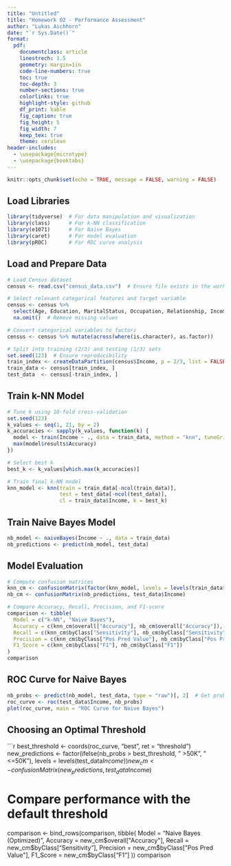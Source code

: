 ```yaml
---
title: "Untitled"
title: "Homework 02 - Performance Assessment"
author: "Lukas Aichhorn"
date: "`r Sys.Date()`"
format:
  pdf:
    documentclass: article
    linestrech: 1.5
    geometry: margin=1in
    code-line-numbers: true
    toc: true
    toc-depth: 3
    number-sections: true
    colorlinks: true
    highlight-style: github
    df_print: kable
    fig_caption: true
    fig_height: 5
    fig_width: 7
    keep_tex: true
    theme: cerulean
header-includes:
  - \usepackage{microtype}
  - \usepackage{booktabs}
---
```


```r
knitr::opts_chunk$set(echo = TRUE, message = FALSE, warning = FALSE)
```

## Load Libraries
```r
library(tidyverse)  # For data manipulation and visualization
library(class)      # For k-NN classification
library(e1071)      # For Naive Bayes
library(caret)      # For model evaluation
library(pROC)       # For ROC curve analysis
```

## Load and Prepare Data
```r
# Load Census dataset
census <- read.csv("census_data.csv")  # Ensure file exists in the working directory

# Select relevant categorical features and target variable
census <- census %>% 
  select(Age, Education, MaritalStatus, Occupation, Relationship, Income) %>% 
  na.omit()  # Remove missing values

# Convert categorical variables to factors
census <- census %>% mutate(across(where(is.character), as.factor))

# Split into training (2/3) and testing (1/3) sets
set.seed(123)  # Ensure reproducibility
train_index <- createDataPartition(census$Income, p = 2/3, list = FALSE)
train_data <- census[train_index, ]
test_data  <- census[-train_index, ]
```

## Train k-NN Model
```r
# Tune k using 10-fold cross-validation
set.seed(123)
k_values <- seq(1, 21, by = 2)
k_accuracies <- sapply(k_values, function(k) {
  model <- train(Income ~ ., data = train_data, method = "knn", tuneGrid = data.frame(k = k), trControl = trainControl(method = "cv", number = 10))
  max(model$results$Accuracy)
})

# Select best k
best_k <- k_values[which.max(k_accuracies)]

# Train final k-NN model
knn_model <- knn(train = train_data[-ncol(train_data)], 
                 test = test_data[-ncol(test_data)], 
                 cl = train_data$Income, k = best_k)
```

## Train Naive Bayes Model
```r
nb_model <- naiveBayes(Income ~ ., data = train_data)
nb_predictions <- predict(nb_model, test_data)
```

## Model Evaluation
```r
# Compute confusion matrices
knn_cm <- confusionMatrix(factor(knn_model, levels = levels(train_data$Income)), test_data$Income)
nb_cm <- confusionMatrix(nb_predictions, test_data$Income)

# Compare Accuracy, Recall, Precision, and F1-score
comparison <- tibble(
  Model = c("k-NN", "Naive Bayes"),
  Accuracy = c(knn_cm$overall["Accuracy"], nb_cm$overall["Accuracy"]),
  Recall = c(knn_cm$byClass["Sensitivity"], nb_cm$byClass["Sensitivity"]),
  Precision = c(knn_cm$byClass["Pos Pred Value"], nb_cm$byClass["Pos Pred Value"]),
  F1_Score = c(knn_cm$byClass["F1"], nb_cm$byClass["F1"])
)
comparison
```

## ROC Curve for Naive Bayes
```r
nb_probs <- predict(nb_model, test_data, type = "raw")[, 2]  # Get probability scores
roc_curve <- roc(test_data$Income, nb_probs)
plot(roc_curve, main = "ROC Curve for Naive Bayes")
```

## Choosing an Optimal Threshold
```r
best_threshold <- coords(roc_curve, "best", ret = "threshold")
new_predictions <- factor(ifelse(nb_probs > best_threshold, " >50K", " <=50K"), levels = levels(test_data$Income))
new_cm <- confusionMatrix(new_predictions, test_data$Income)

# Compare performance with the default threshold
comparison <- bind_rows(comparison, tibble(
  Model = "Naive Bayes (Optimized)",
  Accuracy = new_cm$overall["Accuracy"],
  Recall = new_cm$byClass["Sensitivity"],
  Precision = new_cm$byClass["Pos Pred Value"],
  F1_Score = new_cm$byClass["F1"]
))
comparison
